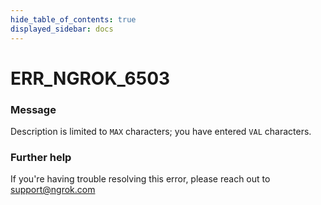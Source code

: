 ```yaml
---
hide_table_of_contents: true
displayed_sidebar: docs
---
```



# ERR_NGROK_6503

### Message

Description is limited to `MAX` characters; you have entered `VAL` characters.

<ErrorDetails error="err_ngrok_6503" />

### Further help

If you're having trouble resolving this error, please reach out to [support@ngrok.com](mailto:support@ngrok.com?subject=Help%20with%20ERR_NGROK_6503)

